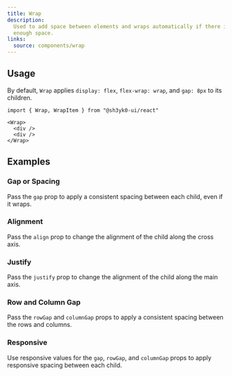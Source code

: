 ```yaml
---
title: Wrap
description:
  Used to add space between elements and wraps automatically if there isn't
  enough space.
links:
  source: components/wrap
---
```


<ExampleTabs name="wrap-basic" />

## Usage

By default, `Wrap` applies `display: flex`, `flex-wrap: wrap`, and `gap: 8px` to
its children.

```tsx
import { Wrap, WrapItem } from "@sh3yk0-ui/react"
```

```tsx
<Wrap>
  <div />
  <div />
</Wrap>
```

## Examples

### Gap or Spacing

Pass the `gap` prop to apply a consistent spacing between each child, even if it
wraps.

<ExampleTabs name="wrap-with-gap" />

### Alignment

Pass the `align` prop to change the alignment of the child along the cross axis.

<ExampleTabs name="wrap-with-align" />

### Justify

Pass the `justify` prop to change the alignment of the child along the main
axis.

<ExampleTabs name="wrap-with-justify" />

### Row and Column Gap

Pass the `rowGap` and `columnGap` props to apply a consistent spacing between
the rows and columns.

<ExampleTabs name="wrap-with-row-column-gap" />

### Responsive

Use responsive values for the `gap`, `rowGap`, and `columnGap` props to apply
responsive spacing between each child.

<ExampleTabs name="wrap-responsive" />

